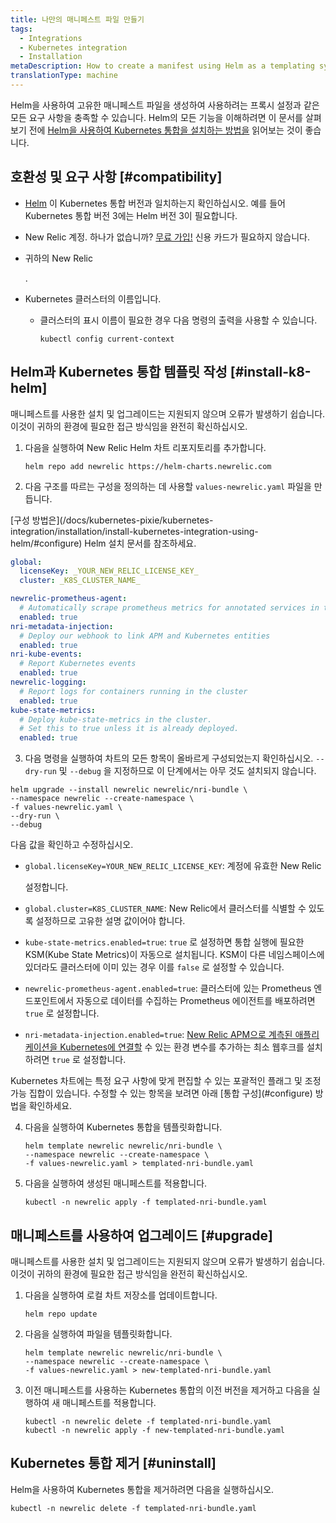 ```yaml
---
title: 나만의 매니페스트 파일 만들기
tags:
  - Integrations
  - Kubernetes integration
  - Installation
metaDescription: How to create a manifest using Helm as a templating system
translationType: machine
---
```


Helm을 사용하여 고유한 매니페스트 파일을 생성하여 사용하려는 프록시 설정과 같은 모든 요구 사항을 충족할 수 있습니다. Helm의 모든 기능을 이해하려면 이 문서를 살펴보기 전에 [Helm을 사용하여 Kubernetes 통합을 설치하는 방법을](/docs/kubernetes-pixie/kubernetes-integration/installation/install-kubernetes-integration-using-helm) 읽어보는 것이 좋습니다.

## 호환성 및 요구 사항 [#compatibility]

* [Helm](https://github.com/helm/helm#install) 이 Kubernetes 통합 버전과 일치하는지 확인하십시오. 예를 들어 Kubernetes 통합 버전 3에는 Helm 버전 3이 필요합니다.

* New Relic 계정. 하나가 없습니까? [무료 가입!](https://newrelic.com/signup) 신용 카드가 필요하지 않습니다.

* 귀하의 New Relic

  <LicenseKey/>

  .

* Kubernetes 클러스터의 이름입니다.

  * 클러스터의 표시 이름이 필요한 경우 다음 명령의 출력을 사용할 수 있습니다.

    ```shell
    kubectl config current-context
    ```

## Helm과 Kubernetes 통합 템플릿 작성 [#install-k8-helm]

<Callout variant="important">
  매니페스트를 사용한 설치 및 업그레이드는 지원되지 않으며 오류가 발생하기 쉽습니다. 이것이 귀하의 환경에 필요한 접근 방식임을 완전히 확신하십시오.
</Callout>

1. 다음을 실행하여 New Relic Helm 차트 리포지토리를 추가합니다.

   ```shell
   helm repo add newrelic https://helm-charts.newrelic.com
   ```

2. 다음 구조를 따르는 구성을 정의하는 데 사용할 `values-newrelic.yaml` 파일을 만듭니다.

<Callout variant="important">
  [구성 방법은](/docs/kubernetes-pixie/kubernetes-integration/installation/install-kubernetes-integration-using-helm/#configure) Helm 설치 문서를 참조하세요.
</Callout>

```yaml
global:
  licenseKey: _YOUR_NEW_RELIC_LICENSE_KEY_
  cluster: _K8S_CLUSTER_NAME_

newrelic-prometheus-agent:
  # Automatically scrape prometheus metrics for annotated services in the cluster
  enabled: true
nri-metadata-injection:
  # Deploy our webhook to link APM and Kubernetes entities
  enabled: true
nri-kube-events:
  # Report Kubernetes events
  enabled: true
newrelic-logging:
  # Report logs for containers running in the cluster
  enabled: true
kube-state-metrics:
  # Deploy kube-state-metrics in the cluster.
  # Set this to true unless it is already deployed.
  enabled: true
```

3. 다음 명령을 실행하여 차트의 모든 항목이 올바르게 구성되었는지 확인하십시오. `--dry-run` 및 `--debug` 을 지정하므로 이 단계에서는 아무 것도 설치되지 않습니다.

```shell
helm upgrade --install newrelic newrelic/nri-bundle \
--namespace newrelic --create-namespace \
-f values-newrelic.yaml \
--dry-run \
--debug
```

다음 값을 확인하고 수정하십시오.

* `global.licenseKey=YOUR_NEW_RELIC_LICENSE_KEY`: 계정에 유효한 New Relic

  <LicenseKey/>

  설정합니다.

* `global.cluster=K8S_CLUSTER_NAME`: New Relic에서 클러스터를 식별할 수 있도록 설정하므로 고유한 설명 값이어야 합니다.

* `kube-state-metrics.enabled=true`: `true` 로 설정하면 통합 실행에 필요한 KSM(Kube State Metrics)이 자동으로 설치됩니다. KSM이 다른 네임스페이스에 있더라도 클러스터에 이미 있는 경우 이를 `false` 로 설정할 수 있습니다.

* `newrelic-prometheus-agent.enabled=true`: 클러스터에 있는 Prometheus 엔드포인트에서 자동으로 데이터를 수집하는 Prometheus 에이전트를 배포하려면 `true` 로 설정합니다.

* `nri-metadata-injection.enabled=true`: [New Relic APM으로 계측된 애플리케이션을 Kubernetes에 연결할](/docs/kubernetes-pixie/kubernetes-integration/link-your-applications/link-your-applications-kubernetes) 수 있는 환경 변수를 추가하는 최소 웹후크를 설치하려면 `true` 로 설정합니다.

<Callout variant="tip">
  Kubernetes 차트에는 특정 요구 사항에 맞게 편집할 수 있는 포괄적인 플래그 및 조정 가능 집합이 있습니다. 수정할 수 있는 항목을 보려면 아래 [통합 구성](#configure) 방법을 확인하세요.
</Callout>

4. 다음을 실행하여 Kubernetes 통합을 템플릿화합니다.

   ```shell
   helm template newrelic newrelic/nri-bundle \
   --namespace newrelic --create-namespace \
   -f values-newrelic.yaml > templated-nri-bundle.yaml
   ```

5. 다음을 실행하여 생성된 매니페스트를 적용합니다.

   ```shell
   kubectl -n newrelic apply -f templated-nri-bundle.yaml
   ```

## 매니페스트를 사용하여 업그레이드 [#upgrade]

<Callout variant="important">
  매니페스트를 사용한 설치 및 업그레이드는 지원되지 않으며 오류가 발생하기 쉽습니다. 이것이 귀하의 환경에 필요한 접근 방식임을 완전히 확신하십시오.
</Callout>

1. 다음을 실행하여 로컬 차트 저장소를 업데이트합니다.

   ```shell
   helm repo update
   ```

2. 다음을 실행하여 파일을 템플릿화합니다.

   ```shell
   helm template newrelic newrelic/nri-bundle \
   --namespace newrelic --create-namespace \
   -f values-newrelic.yaml > new-templated-nri-bundle.yaml
   ```

3. 이전 매니페스트를 사용하는 Kubernetes 통합의 이전 버전을 제거하고 다음을 실행하여 새 매니페스트를 적용합니다.

   ```shell
   kubectl -n newrelic delete -f templated-nri-bundle.yaml
   kubectl -n newrelic apply -f new-templated-nri-bundle.yaml
   ```

## Kubernetes 통합 제거 [#uninstall]

Helm을 사용하여 Kubernetes 통합을 제거하려면 다음을 실행하십시오.

```shell
kubectl -n newrelic delete -f templated-nri-bundle.yaml
```